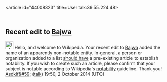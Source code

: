 <article id="44008323" title=User talk:39.55.224.48>
	<talkpage id="44008323" title="User talk:39.55.224.48">


==Recent edit to [[Bajwa]]==
[[Image:Information.svg|25px]] Hello, and welcome to Wikipedia. Your recent edit to [[Bajwa]] added the name of an apparently non-notable entity. In general, a person or organization added to a list [[Wikipedia:NLIST|should have]] a pre-existing article to establish notability. If you wish to create such an article, please confirm that your subject is notable according to Wikipedia's [[Wikipedia:Notability|notability]] guideline. Thank you! [[User:Asdklf&amp;#59;|Asdklf&amp;#59;]] ([[User talk:Asdklf&amp;#59;|talk]]) 19:50, 2 October 2014 (UTC)
	</talkpage>
</article>